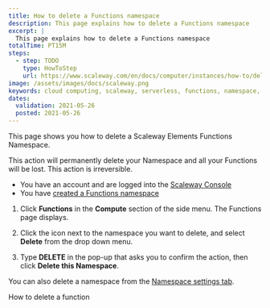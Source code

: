 ```yaml
---
title: How to delete a Functions namespace
description: This page explains how to delete a Functions namespace
excerpt: |
  This page explains how to delete a Functions namespace
totalTime: PT15M
steps:
  - step: TODO
    type: HowToStep
    url: https://www.scaleway.com/en/docs/computer/instances/how-to/delete-a-functions-namespace
image: /assets/images/docs/scaleway.png
keywords: cloud computing, scaleway, serverless, functions, namespace, delete
dates:
  validation: 2021-05-26
  posted: 2021-05-26
---
```


This page shows you how to delete a Scaleway Elements Functions Namespace.

<Message type="important">
  This action will permanently delete your Namespace and all your Functions will be lost. This action is irreversible.
</Message>

<Message type="requirement">

  - You have an account and are logged into the [Scaleway Console](https://console.scaleway.com)
  - You have [created a Functions namespace](/compute/functions/how-to/create-a-function/)

</Message>

1. Click **Functions** in the **Compute** section of the side menu. The Functions page displays.

2. Click the <Icon name="more" /> icon next to the namespace you want to delete, and select **Delete** from the drop down menu. 

3. Type **DELETE** in the pop-up that asks you to confirm the action, then click **Delete this Namespace**.

<Message type="tip">

  You can also delete a namespace from the [Namespace settings tab](/compute/functions/how-to/manage-a-functions-namespace/).

</Message>

<Navigation title="See Also">
  <PreviousButton to="/compute/functions/how-to/delete-a-function/">How to delete a function</PreviousButton>
</Navigation>